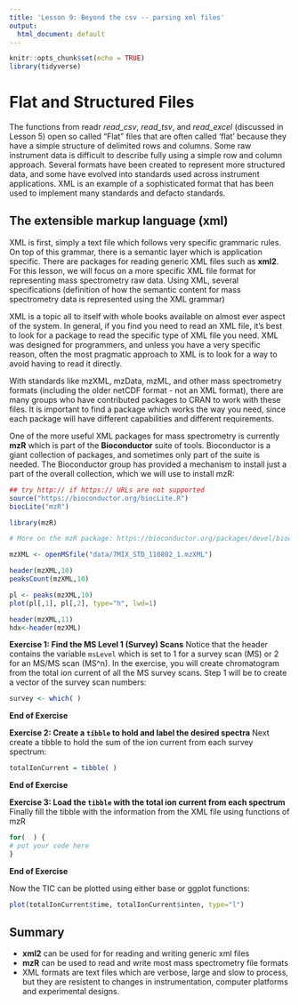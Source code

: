 ```yaml
---
title: 'Lesson 9: Beyond the csv -- parsing xml files'
output:
  html_document: default
---
```


```r
knitr::opts_chunk$set(echo = TRUE)
library(tidyverse)
```

# Flat and Structured Files
The functions from readr *read_csv*, *read_tsv*, and *read_excel* (discussed in Lesson 5) open so called "Flat" files that are often called 'flat' because they have a simple structure of delimited rows and columns. Some raw instrument data is difficult to describe fully using a simple row and column approach. Several formats have been created to represent more structured data, and some have evolved into standards used across instrument applications. XML is an example of a sophisticated format that has been used to implement many standards and defacto standards. 

## The extensible markup language (xml)
XML is first, simply a text file which follows very specific grammaric rules. On top of this grammar, there is a semantic layer which is application specific. There are  packages for reading generic XML files such as **xml2**. For this lesson, we will focus on a more specific XML file format for representing mass spectrometry raw data. Using XML, several specifications (definition of how the semantic content for mass spectrometry data is represented using the XML grammar)

XML is a topic all to itself with whole books available on almost ever aspect of the system. In general, if you find you need to read an XML file, it's best to look for a package to read the specific type of XML file you need. XML was designed for programmers, and unless you have a very specific reason, often the most pragmatic approach to XML is to look for a way to avoid having to read it directly.

With standards like mzXML, mzData, mzML, and other mass spectrometry formats (including the older netCDF format - not an XML format), there are many groups who have contributed packages to CRAN to work with these files. It is important to find a package which works the way you need, since each package will have different capabilities and different requirements.

One of the more useful XML packages for mass spectrometry is currently **mzR** which is part of the **Bioconductor** suite of tools. Bioconductor is a giant collection of packages, and sometimes only part of the suite is needed. The Bioconductor group has provided a mechanism to install just a part of the overall collection, which we will use to install mzR:

```r
## try http:// if https:// URLs are not supported
source("https://bioconductor.org/biocLite.R")
biocLite("mzR")

library(mzR)
```



```r
# More on the mzR package: https://bioconductor.org/packages/devel/bioc/vignettes/mzR/inst/doc/mzR.html

mzXML <- openMSfile("data/7MIX_STD_110802_1.mzXML")

header(mzXML,10)
peaksCount(mzXML,10)

pl <- peaks(mzXML,10)
plot(pl[,1], pl[,2], type="h", lwd=1)

header(mzXML,11)
hdx<-header(mzXML)
```

**Exercise 1: Find the MS Level 1 (Survey) Scans**
Notice that the header contains the variable `msLevel` which is set to 1 for a survey scan (MS) or 2 for an MS/MS scan (MS^n). In the exercise, you will create chromatogram from the total ion current of all the MS survey scans. Step 1 will be to create a vector of the survey scan numbers:

```r
survey <- which( )
```
**End of Exercise**

**Exercise 2: Create a `tibble` to hold and label the desired spectra**
Next create a tibble to hold the sum of the ion current from each survey spectrum:

```r
totalIonCurrent = tibble( )
```
**End of Exercise**

**Exercise 3: Load the `tibble` with the total ion current from each spectrum**
Finally fill the tibble with the information from the XML file using functions of mzR

```r
for(  ) {
# put your code here
}
```
**End of Exercise**

Now the TIC can be plotted using either base or ggplot functions:

```r
plot(totalIonCurrent$time, totalIonCurrent$inten, type="l")
```


## Summary
* **xml2** can be used for for reading and writing generic xml files
* **mzR** can be used to read and write most mass spectrometry file formats
* XML formats are text files which are verbose, large and slow to process, but they are resistent to changes in instrumentation, computer platforms and experimental designs.
